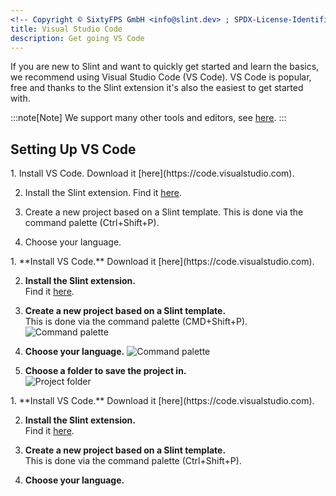 ```yaml
---
<!-- Copyright © SixtyFPS GmbH <info@slint.dev> ; SPDX-License-Identifier: MIT -->
title: Visual Studio Code
description: Get going VS Code
---
```




If you are new to Slint and want to quickly get started and learn the basics, we recommend 
using Visual Studio Code (VS Code). VS Code is popular, free and thanks to the Slint extension 
it's also the easiest to get started with.




:::note[Note]
We support many other tools and editors, see [here](https://github.com/slint-ui/slint/blob/master/editors/README.md#editors).
:::


## Setting Up VS Code


<Tabs syncKey="dev-platform">
<TabItem label="Windows" icon="seti:windows">
<Steps>
1. Install VS Code. 
Download it [here](https://code.visualstudio.com).

2. Install the Slint extension.
Find it [here](https://marketplace.visualstudio.com/items?itemName=Slint.slint).

3. Create a new project based on a Slint template.
This is done via the command palette (Ctrl+Shift+P).

4. Choose your language.

</Steps>
</TabItem>
<TabItem label="macOS" icon="apple">
<Steps>
1. **Install VS Code.**   
Download it [here](https://code.visualstudio.com).

2. **Install the Slint extension.**  
Find it [here](https://marketplace.visualstudio.com/items?itemName=Slint.slint).

3. **Create a new project based on a Slint template.**  
This is done via the command palette (CMD+Shift+P).
![Command palette](../../../../assets/getting-started/macos-vscode-template-1.webp)

4. **Choose your language.**
![Command palette](../../../../assets/getting-started/macos-vscode-template-3.webp)

5. **Choose a folder to save the project in.**  
![Project folder](../../../../assets/getting-started/macos-vscode-template-2.webp)

</Steps>
</TabItem>
<TabItem label="Linux" icon="linux">
<Steps>
1. **Install VS Code.**  
Download it [here](https://code.visualstudio.com).

2. **Install the Slint extension.**  
Find it [here](https://marketplace.visualstudio.com/items?itemName=Slint.slint).

3. **Create a new project based on a Slint template.**  
This is done via the command palette (Ctrl+Shift+P).

4. **Choose your language.**  
</Steps>
</TabItem>
</Tabs>
